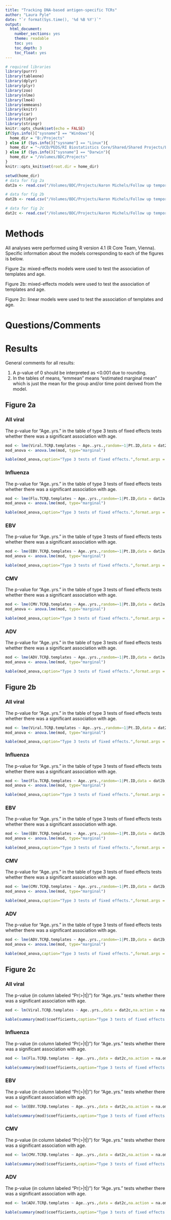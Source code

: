 ```yaml
---
title: "Tracking DNA-based antigen-specific TCRs"
author: "Laura Pyle"
date: "`r format(Sys.time(), '%d %B %Y')`"
output:   
  html_document:
    number_sections: yes
    theme: readable
    toc: yes
    toc_depth: 3
    toc_float: yes
---
```


```r
# required libraries
library(purrr)
library(tableone)
library(dplyr)
library(plyr)
library(zoo)
library(nlme)
library(lme4)
library(emmeans)
library(knitr)
library(car)
library(tidyr)
library(stringr)
knitr::opts_chunk$set(echo = FALSE)
if(Sys.info()["sysname"] == "Windows"){
  home_dir = "B:/Projects"
} else if (Sys.info()["sysname"] == "Linux"){
  home_dir = "~/UCD/PEDS/RI Biostatistics Core/Shared/Shared Projects/Laura/BDC/Projects"
} else if (Sys.info()["sysname"] == "Darwin"){
  home_dir = "/Volumes/BDC/Projects"
}
knitr::opts_knit$set(root.dir = home_dir)
```

```r
setwd(home_dir)
# data for fig 2a
dat2a <- read.csv("/Volumes/BDC/Projects/Aaron Michels/Follow up temporal development T-cell paper/Data raw/fig2a.csv",na.strings = c(""," ","X"))

# data for fig 2b
dat2b <- read.csv("/Volumes/BDC/Projects/Aaron Michels/Follow up temporal development T-cell paper/Data raw/fig2b.csv",na.strings = c(""," ","X"))

# data for fig 2c
dat2c <- read.csv("/Volumes/BDC/Projects/Aaron Michels/Follow up temporal development T-cell paper/Data raw/fig2c.csv",na.strings = c(""," ","X"))
```

# Methods

All analyses were performed using R version 4.1 (R Core Team, Vienna).  Specific information about the models corresponding to each of the figures is below.

Figure 2a: mixed-effects models were used to test the association of templates and age.

Figure 2b: mixed-effects models were used to test the association of templates and age.

Figure 2c: linear models were used to test the association of templates and age.

# Questions/Comments

# Results

General comments for all results:

1.  A p-value of 0 should be interpreted as <0.001 due to rounding.
2.  In the tables of means, "emmean" means "estimated marginal mean" which is just the mean for the group and/or time point derived from the model.

## Figure 2a

### All viral

The p-value for "Age..yrs." in the table of type 3 tests of fixed effects tests whether there was a significant association with age.

```r
mod <- lme(Viral.TCRβ.templates ~ Age..yrs.,random=~1|Pt.ID,data = dat2a,na.action = na.omit)
mod_anova <- anova.lme(mod, type="marginal")

kable(mod_anova,caption="Type 3 tests of fixed effects.",format.args = list(scientific = FALSE))
```

### Influenza

The p-value for "Age..yrs." in the table of type 3 tests of fixed effects tests whether there was a significant association with age.

```r
mod <- lme(Flu.TCRβ.templates ~ Age..yrs.,random=~1|Pt.ID,data = dat2a,na.action = na.omit)
mod_anova <- anova.lme(mod, type="marginal")

kable(mod_anova,caption="Type 3 tests of fixed effects.",format.args = list(scientific = FALSE))
```

### EBV

The p-value for "Age..yrs." in the table of type 3 tests of fixed effects tests whether there was a significant association with age.

```r
mod <- lme(EBV.TCRβ.templates ~ Age..yrs.,random=~1|Pt.ID,data = dat2a,na.action = na.omit)
mod_anova <- anova.lme(mod, type="marginal")

kable(mod_anova,caption="Type 3 tests of fixed effects.",format.args = list(scientific = FALSE))
```

### CMV

The p-value for "Age..yrs." in the table of type 3 tests of fixed effects tests whether there was a significant association with age.

```r
mod <- lme(CMV.TCRβ.templates ~ Age..yrs.,random=~1|Pt.ID,data = dat2a,na.action = na.omit)
mod_anova <- anova.lme(mod, type="marginal")

kable(mod_anova,caption="Type 3 tests of fixed effects.",format.args = list(scientific = FALSE))
```

### ADV

The p-value for "Age..yrs." in the table of type 3 tests of fixed effects tests whether there was a significant association with age.

```r
mod <- lme(ADV.TCRβ.templates ~ Age..yrs.,random=~1|Pt.ID,data = dat2a,na.action = na.omit)
mod_anova <- anova.lme(mod, type="marginal")

kable(mod_anova,caption="Type 3 tests of fixed effects.",format.args = list(scientific = FALSE))
```

## Figure 2b

### All viral

The p-value for "Age..yrs." in the table of type 3 tests of fixed effects tests whether there was a significant association with age.

```r
mod <- lme(Viral.TCRβ.templates ~ Age..yrs.,random=~1|Pt.ID,data = dat2b,na.action = na.omit)
mod_anova <- anova.lme(mod, type="marginal")

kable(mod_anova,caption="Type 3 tests of fixed effects.",format.args = list(scientific = FALSE))
```

### Influenza

The p-value for "Age..yrs." in the table of type 3 tests of fixed effects tests whether there was a significant association with age.

```r
mod <- lme(Flu.TCRβ.templates ~ Age..yrs.,random=~1|Pt.ID,data = dat2b,na.action = na.omit)
mod_anova <- anova.lme(mod, type="marginal")

kable(mod_anova,caption="Type 3 tests of fixed effects.",format.args = list(scientific = FALSE))
```

### EBV

The p-value for "Age..yrs." in the table of type 3 tests of fixed effects tests whether there was a significant association with age.

```r
mod <- lme(EBV.TCRβ.templates ~ Age..yrs.,random=~1|Pt.ID,data = dat2b,na.action = na.omit)
mod_anova <- anova.lme(mod, type="marginal")

kable(mod_anova,caption="Type 3 tests of fixed effects.",format.args = list(scientific = FALSE))
```

### CMV

The p-value for "Age..yrs." in the table of type 3 tests of fixed effects tests whether there was a significant association with age.

```r
mod <- lme(CMV.TCRβ.templates ~ Age..yrs.,random=~1|Pt.ID,data = dat2b,na.action = na.omit)
mod_anova <- anova.lme(mod, type="marginal")

kable(mod_anova,caption="Type 3 tests of fixed effects.",format.args = list(scientific = FALSE))
```

### ADV

The p-value for "Age..yrs." in the table of type 3 tests of fixed effects tests whether there was a significant association with age.

```r
mod <- lme(ADV.TCRβ.templates ~ Age..yrs.,random=~1|Pt.ID,data = dat2b,na.action = na.omit)
mod_anova <- anova.lme(mod, type="marginal")

kable(mod_anova,caption="Type 3 tests of fixed effects.",format.args = list(scientific = FALSE))
```

## Figure 2c

### All viral

The p-value (in column labeled "Pr(>|t|)") for "Age..yrs." tests whether there was a significant association with age.

```r
mod <- lm(Viral.TCRβ.templates ~ Age..yrs.,data = dat2c,na.action = na.omit)

kable(summary(mod)$coefficients,caption="Type 3 tests of fixed effects.",format.args = list(scientific = FALSE))
```

### Influenza

The p-value (in column labeled "Pr(>|t|)") for "Age..yrs." tests whether there was a significant association with age.

```r
mod <- lm(Flu.TCRβ.templates ~ Age..yrs.,data = dat2c,na.action = na.omit)

kable(summary(mod)$coefficients,caption="Type 3 tests of fixed effects.",format.args = list(scientific = FALSE))
```

### EBV

The p-value (in column labeled "Pr(>|t|)") for "Age..yrs." tests whether there was a significant association with age.

```r
mod <- lm(EBV.TCRβ.templates ~ Age..yrs.,data = dat2c,na.action = na.omit)

kable(summary(mod)$coefficients,caption="Type 3 tests of fixed effects.",format.args = list(scientific = FALSE))
```

### CMV

The p-value (in column labeled "Pr(>|t|)") for "Age..yrs." tests whether there was a significant association with age.

```r
mod <- lm(CMV.TCRβ.templates ~ Age..yrs.,data = dat2c,na.action = na.omit)

kable(summary(mod)$coefficients,caption="Type 3 tests of fixed effects.",format.args = list(scientific = FALSE))
```

### ADV

The p-value (in column labeled "Pr(>|t|)") for "Age..yrs." tests whether there was a significant association with age.

```r
mod <- lm(ADV.TCRβ.templates ~ Age..yrs.,data = dat2c,na.action = na.omit)

kable(summary(mod)$coefficients,caption="Type 3 tests of fixed effects.",format.args = list(scientific = FALSE))
```